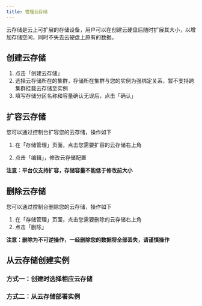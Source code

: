 ```yaml
---
title: 管理云存储
---
```


云存储是云上可扩展的存储设备，用户可以在创建云硬盘后随时扩展其大小，以增加存储空间，同时不失去云硬盘上原有的数据。



## 创建云存储

1. 点击「创建云存储」
2. 选择云存储所在的集群，存储所在集群与您的实例为强绑定关系，暂不支持跨集群挂载云存储至实例
3. 填写存储分区名称和容量确认无误后，点击「确认」



## 扩容云存储

您可以通过控制台扩容您的云存储，操作如下
1. 在「存储管理」页面，点击您需要扩容的云存储右上角

2. 点击「编辑」，修改云存储配置

**注意：平台仅支持扩容，存储容量不能低于修改前大小**





## 删除云存储
您可以通过控制台删除您的云存储，操作如下

1. 在「存储管理」页面，点击您需要删除的云存储右上角
2. 点击「删除」

**注意：删除为不可逆操作，一经删除您的数据将全部丢失，请谨慎操作**




## 从云存储创建实例
### 方式一：创建时选择相应云存储

### 方式二：从云存储部署实例
